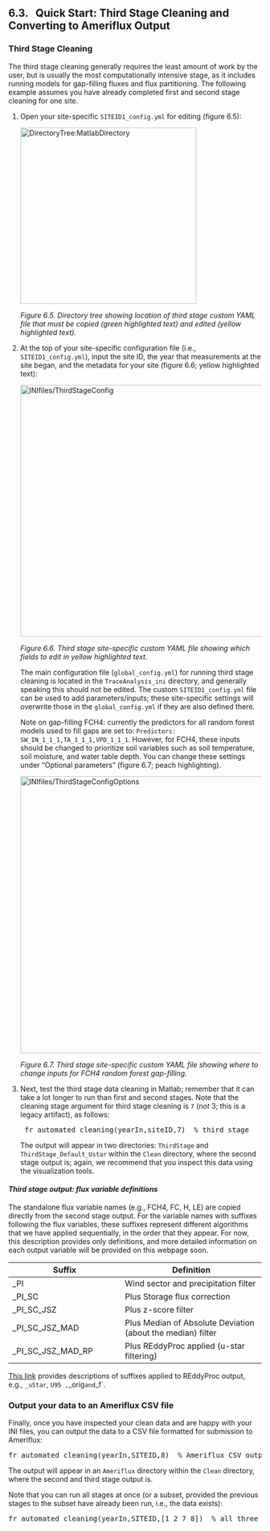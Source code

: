 ## 6.3. &nbsp; Quick Start: Third Stage Cleaning and Converting to Ameriflux Output

<link rel=stylesheet href="css/style.css">

### Third Stage Cleaning

The third stage cleaning generally requires the least amount of work by the user, but is usually the most computationally intensive stage, as it includes running models for gap-filling fluxes and flux partitioning. The following example assumes you have already completed first and second stage cleaning for one site.

1. Open your site-specific `SITEID1_config.yml` for editing (figure 6.5):

    <img src="images/directory_trees/DirectoryTree6c_short.jpg" alt="DirectoryTree:MatlabDirectory" width="350"/>

    *Figure 6.5. Directory tree showing location of third stage custom YAML file that must be copied (green highlighted text) and edited (yellow highlighted text).*

2. At the top of your site-specific configuration file (i.e., `SITEID1_config.yml`), input the site ID, the year that measurements at the site began, and the metadata for your site (figure 6.6; yellow highlighted text):

   <img src="images/ini_files/ini_example3a.jpg" alt="INIfiles/ThirdStageConfig" width="500"/>
    
   *Figure 6.6. Third stage site-specific custom YAML file showing which fields to edit in yellow highlighted text.*

	The main configuration file (`global_config.yml`) for running third stage cleaning is located in the `TraceAnalysis_ini` directory, and generally speaking this should not be edited. The custom `SITEID1_config.yml` file can be used to add parameters/inputs; these site-specific settings will overwrite those in the `global_config.yml` if they are also defined there.

    Note on gap-filling FCH4: currently the predictors for all random forest models used to fill gaps are set to: `Predictors: SW_IN_1_1_1,TA_1_1_1,VPD_1_1_1`. However, for FCH4, these inputs should be changed to prioritize soil variables such as soil temperature, soil moisture, and water table depth. You can change these settings under "Optional parameters" (figure 6.7; peach highlighting). <!-- As an active area of research, we recommend experimenting with different combinations of these inputs. -->

   <img src="images/ini_files/ini_example3b.jpg" alt="INIfiles/ThirdStageConfigOptions" width="550"/>

   *Figure 6.7. Third stage site-specific custom YAML file showing where to change inputs for FCH4 random forest gap-filling.*

3. Next, test the third stage data cleaning in Matlab; remember that it can take a lot longer to run than first and second stages. Note that the cleaning stage argument for third stage cleaning is `7` (*not* 3; this is a legacy artifact), as follows:
    <pre>
    fr_automated_cleaning(yearIn,siteID,7)  % third stage</pre>
    
    The output will appear in two directories: `ThirdStage` and `ThirdStage_Default_Ustar` within the `Clean` directory, where the second stage output is; again, we recommend that you inspect this data using the visualization tools. <!--Section 6.6 [XXX link] provides more details on third stage cleaning, including adding further custom configuration and output data. -->

#### *Third stage output: flux variable definitions*


The standalone flux variable names (e.g., FCH4, FC, H, LE) are copied directly from the second stage output. For the variable names with suffixes following the flux variables, these suffixes represent different algorithms that we have applied sequentially, in the order that they appear. For now, this description provides only definitions, and more detailed information on each output variable will be provided on this webpage soon. 

| Suffix                         | Definition                             | 
| ------------------------------ | -------------------------------------- | 
| _PI                            | Wind sector and precipitation filter   | 
| _PI_SC                         | Plus Storage flux correction                |
| _PI_SC_JSZ                     | Plus z-score filter                         |
| _PI_SC_JSZ_MAD                 | Plus Median of Absolute Deviation (about the median) filter |
| _PI_SC_JSZ_MAD_RP              | Plus REddyProc applied (u-star filtering)  |

<a href="https://www.bgc-jena.mpg.de/5624929/Output-Format" target="_blank" rel="noopener noreferrer">This link</a> provides descriptions of suffixes applied to REddyProc output, e.g., `_uStar`, `U95 ,`_orig` and `_f`.

### Output your data to an Ameriflux CSV file

Finally, once you have inspected your clean data and are happy with your INI files, you can output the data to a CSV file formatted for submission to Ameriflux:
<pre>
fr_automated_cleaning(yearIn,SITEID,8)  % Ameriflux CSV output</pre>

The output will appear in an `Ameriflux` directory within the `Clean` directory, where the second and third stage output is.


Note that you can run all stages at once (or a subset, provided the previous stages to the subset have already been run, i.e., the data exists):
<pre>
fr_automated_cleaning(yearIn,SITEID,[1 2 7 8])  % all three stages plus Ameriflux output</pre>

